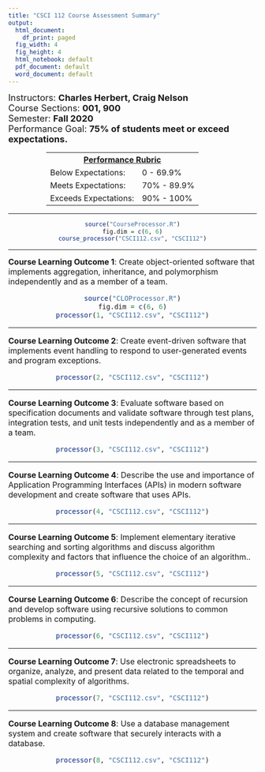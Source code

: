 ```yaml
---
title: "CSCI 112 Course Assessment Summary"
output:
  html_document:
    df_print: paged
  fig_width: 4
  fig_height: 4
  html_notebook: default
  pdf_document: default
  word_document: default
---
```

<style>
        table {
            width: 350px;
            border-collapse: collapse;
        }
@media print {
      .pagebreak { page-break-before: always; }
    }
    </style>
<font size="4">
Instructors: **Charles Herbert, Craig Nelson**  
Course Sections: **001, 900**  
Semester: **Fall 2020**  
Performance Goal: **75% of students meet or exceed expectations.**  
  
<center>
<table>
    <tr>
        <th colspan="2"><u>Performance Rubric</u></th>
    </tr>
    <tr>
        <td>Below Expectations:</td>
        <td>0 - 69.9%</td>
    </tr>
    <tr>
        <td>Meets Expectations:</td>
        <td>70% - 89.9%</td>
    </tr>
    <tr>
        <td>Exceeds Expectations:</td>
        <td>90% - 100%</td>
    </tr>
</table>
</font>
</center>
****
<center>
```r
source("CourseProcessor.R")
fig.dim = c(6, 6)
course_processor("CSCI112.csv", "CSCI112")
```
</center>
<div class="pagebreak"> </div>
****
<font size="3">
**Course Learning Outcome 1**: Create object-oriented software that implements aggregation, inheritance, and polymorphism independently and as a member of a team.  
  
<center>
```r
source("CLOProcessor.R")
fig.dim = c(6, 6)
processor(1, "CSCI112.csv", "CSCI112")
```
</center>
<div class="pagebreak"> </div>
****
**Course Learning Outcome 2**: Create event-driven software that implements event handling to respond to user-generated events and program exceptions.
  
<center>
```r
processor(2, "CSCI112.csv", "CSCI112")
```
</center>
<div class="pagebreak"> </div>
****
**Course Learning Outcome 3**: Evaluate software based on specification documents and validate software through test plans, integration tests, and unit tests independently and as a member of a team.
  
<center>
```r
processor(3, "CSCI112.csv", "CSCI112")
```
</center>
<div class="pagebreak"> </div>
****
**Course Learning Outcome 4**: Describe the use and importance of Application Programming Interfaces (APIs) in modern software development and create software that uses APIs.
  
<center>
```r
processor(4, "CSCI112.csv", "CSCI112")
```
</center>
<div class="pagebreak"> </div>
****
**Course Learning Outcome 5**: Implement elementary iterative searching and sorting algorithms and discuss algorithm complexity and factors that influence the choice of an algorithm..
  
<center>
```r
processor(5, "CSCI112.csv", "CSCI112")
```
</center>
<div class="pagebreak"> </div>
****
**Course Learning Outcome 6**: Describe the concept of recursion and develop software using recursive solutions to common problems in computing.
  
<center>
```r
processor(6, "CSCI112.csv", "CSCI112")
```
</center>
<div class="pagebreak"> </div>
****
**Course Learning Outcome 7**: Use electronic spreadsheets to organize, analyze, and present data related to the temporal and spatial complexity of algorithms.
  
<center>
```r
processor(7, "CSCI112.csv", "CSCI112")
```
</center>
<div class="pagebreak"> </div>
****
**Course Learning Outcome 8**: Use a database management system and create software that securely interacts with a database.
  
<center>
```r
processor(8, "CSCI112.csv", "CSCI112")
```
</center>
</font>